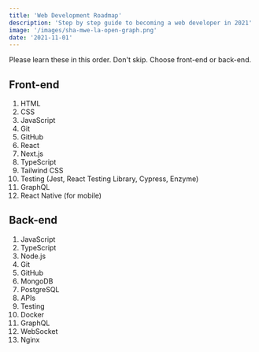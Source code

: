 ```yaml
---
title: 'Web Development Roadmap'
description: 'Step by step guide to becoming a web developer in 2021'
image: '/images/sha-mwe-la-open-graph.png'
date: '2021-11-01'
---
```


Please learn these in this order. Don't skip. Choose front-end or back-end.

## Front-end

1. HTML
1. CSS
1. JavaScript
1. Git
1. GitHub
1. React
1. Next.js
1. TypeScript
1. Tailwind CSS
1. Testing (Jest, React Testing Library, Cypress, Enzyme)
1. GraphQL
1. React Native (for mobile)

## Back-end

1. JavaScript
1. TypeScript
1. Node.js
1. Git
1. GitHub
1. MongoDB
1. PostgreSQL
1. APIs
1. Testing
1. Docker
1. GraphQL
1. WebSocket
1. Nginx

